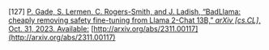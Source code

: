 \[127\]	[P. Gade, S. Lermen, C. Rogers-Smith, and J. Ladish, “BadLlama: cheaply removing safety fine-tuning from Llama 2-Chat 13B,” *arXiv \[cs.CL\]*, Oct. 31, 2023\. Available:](http://paperpile.com/b/Lj1YHA/345H9) [http://arxiv.org/abs/2311.00117](http://arxiv.org/abs/2311.00117)